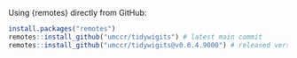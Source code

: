 Using {remotes} directly from GitHub:

```r
install.packages("remotes")
remotes::install_github("umccr/tidywigits") # latest main commit
remotes::install_github("umccr/tidywigits@v0.0.4.9000") # released version
```
